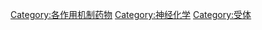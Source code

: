 {{Commonscat|Receptor agonists}}

[[Category:各作用机制药物|Category:各作用机制药物]]
[[Category:神经化学|Category:神经化学]]
[[Category:受体|Category:受体]]